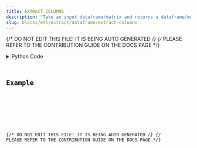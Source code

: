 ```yaml
---
title: EXTRACT_COLUMNS
description: "Take an input dataframe/matrix and returns a dataframe/matrix with only the specified columns."
slug: blocks/etl/extract/dataframe/extract-columns
---
```


{/* DO NOT EDIT THIS FILE! IT IS BEING AUTO GENERATED */}
{/* PLEASE REFER TO THE CONTRIBUTION GUIDE ON THE DOCS PAGE */}


<PythonDocsDisplay docstring={docstring} />
<details>
<summary>Python Code</summary>



<Code code={pythonCode} lang="py" wrap theme="dracula" />

[Find this Flojoy Block on GitHub](https://github.com/flojoy-ai/blocks/blob/main/blocks/ETL/EXTRACT/DATAFRAME/EXTRACT_COLUMNS/EXTRACT_COLUMNS.py)

</details>

## Example


<GetHelpWidget />


<AppDisplay app={app} blockName="EXTRACT_COLUMNS" client:visible />


<Example />

{/* DO NOT EDIT THIS FILE! IT IS BEING AUTO GENERATED */}
{/* PLEASE REFER TO THE CONTRIBUTION GUIDE ON THE DOCS PAGE */}

